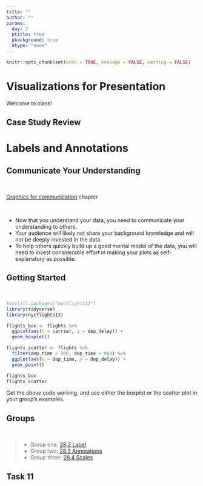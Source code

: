 ```yaml
---
title: ""
author: ""
params:
  day: 2
  ptitle: true
  pbackground: true
  dtype: "none"
---
```


```r
knitr::opts_chunk$set(echo = TRUE, message = FALSE, warning = FALSE)
```

# Visualizations for Presentation {data-background=#e8c35d}

Welcome to class!

## Case Study Review

<!----------
- Give a quick overview of your case study to your group.
- Use this time to ask questions, provide feedback, and write issues.
-------------->

# Labels and Annotations {data-background=#e8c35d}

## Communicate Your Understanding

<br>

[Graphics for communication](https://r4ds.had.co.nz/graphics-for-communication.html) chapter

<br>

 - Now that you understand your data, you need to communicate your understanding to others.
 - Your audience will likely not share your background knowledge and will not be deeply invested in the data. 
 - To help others quickly build up a good mental model of the data, you will need to invest considerable effort in making your plots as self-explanatory as possible.

## Getting Started

<br>

```r
#install.packages("nycflights13")
library(tidyverse)
library(nycflights13)

flights_box <- flights %>%
  ggplot(aes(x = carrier, y = dep_delay)) +
  geom_boxplot()

flights_scatter <- flights %>%
  filter(dep_time > 800, dep_time < 900) %>%
  ggplot(aes(x = dep_time, y = dep_delay)) +
  geom_point()

flights_box
flights_scatter
```

Get the above code working, and use either the boxplot or the scatter plot in your group's examples.

## Groups

<br>

>- Group one: [28.2 Label](https://r4ds.had.co.nz/graphics-for-communication.html#label)
>- Group two: [28.3 Annotations](https://r4ds.had.co.nz/graphics-for-communication.html#annotations)
>- Group three: [28.4 Scales](https://r4ds.had.co.nz/graphics-for-communication.html#scales)

## Task 11


<!-------------

## Labels {data-background=#e8c35d}

>- `title`
>- `subtitle`
>- `caption`
>- `x`
>- `y`
>- legends

## Annotations {data-background=#e8c35d}

## Scales {data-background=#e8c35d}





## Labelling the outside

Complete the following - **Create clean labels for the x and y axes and zoom in on the y-axis from 50 to 100 minutes. Also have breaks every 15 minutes**
   
> - labelling - Axes, Titles, and Legends
> - xy Scales - `scale_x_`, `scale_y`, `coord_` - Setting breaks and changing labels *or* Transforming scale

```r
# be careful with limits in scale_
fl_bp + geom_boxplot() + scale_y_continuous(limits = c(-50, 100))
fl_bp + geom_boxplot() + coord_cartesian(ylim = c(-50, 100))

```


## Labelling the inside

Complete the following - 

> 1. Color the points of `fl_sc` by `origin` using the brewer scale. 
> 2. Color the points of `fl_sc` by `arr_delay`**

> - color & fill scales   
>     - `scale_color_`
>     - `scale_fill_`
>     - `scale_gradient_`

```r
fl_sc + geom_point(aes(color = origin), size = 3) +
  scale_color_brewer(type = "qual") + theme_bw()

fl_sc + geom_point(aes(color = arr_delay), size = 3) +
  scale_color_continuous()  + theme_bw()

```





## Changing the feel

Complete the following - **Use a `theme_()` to create a different look for your graphic and change the orientiation of the x-axis test to 35 degrees**

> * Themes (check out `library(ggthemes)`)
> * `ggsave()`

```r
library(ggthemes)

fl_bp + 
  geom_boxplot() + 
  coord_cartesian(ylim = c(-50, 100)) +
  ggthemes::theme_fivethirtyeight() +
    theme(axis.text.x = element_text(angle = 35))

```


## Scales

Each of the aesthetics has a paired scale function - x, y, size, color, fill, linetype, shape, alpha.  All of the scales start with `scale_` and then the respective aesthetic. All the aesthetic scales have an `_continuous`, `_discrete`, and `_manual`.  

> - `scale_x_` & `scale_y_` are the two scales I most often use
> - `scale_fill_` & `scale_color_` are the next most often used.
>     - manual()
>     - gradientn()

## Labelling Elements inside the graphic

The `library(ggrepel)` package is a must for our work. `library(directlabels)` can also be helpful. 
Here is the [book's graphic](http://r4ds.had.co.nz/communicate-plots_files/figure-html/unnamed-chunk-9-1.png). 

> - What are some concerns you have with this graphic?

## Code and graphic (scales)

Here is the [book's graphic](http://r4ds.had.co.nz/communicate-plots_files/figure-html/unnamed-chunk-9-1.png).  
Use the [code from 28.3](http://r4ds.had.co.nz/graphics-for-communication.html) and update their graphic to match mine.


```r
# library(ggrepel)
# library(viridis)
# 
# best_in_class <- mpg %>% 
#   group_by(class) %>% 
#   filter(row_number(desc(hwy)) == 1)
# 
# ggplot(mpg, aes(displ, hwy)) +
#   geom_point(aes(colour = class), size = 3) +
#   geom_point(size = 1.5, data = best_in_class, color = "white") +
#   geom_text_repel(aes(label = model, colour = class), 
#                   data = best_in_class, show.legend = FALSE, 
#                   nudge_x = -1, nudge_y = -2) +
#   theme_bw() + 
#   theme(panel.grid.minor = element_blank()) +
#   scale_color_viridis(discrete = TRUE) + 
#   labs(x = "Engine displacement", y = "Miles per gallon (highway)", 
#        color = "Vehicle type")
```

## My Code Solution

```r
# library(ggrepel)
# library(viridis)
# 
# best_in_class <- mpg %>% 
#   group_by(class) %>% 
#   filter(row_number(desc(hwy)) == 1)
# 
# ggplot(mpg, aes(displ, hwy)) +
#   geom_point(aes(colour = class), size = 3) +
#   geom_point(size = 1.5, data = best_in_class, color = "white") +
#   geom_text_repel(aes(label = model, colour = class), 
#                   data = best_in_class, show.legend = FALSE, 
#                   nudge_x = -1, nudge_y = -2) +
#   theme_bw() + theme(panel.grid.minor = element_blank()) +
#   scale_color_viridis(discrete = TRUE) + 
#   labs(x = "Engine displacement", y = "Miles per gallon (highway)", 
#        color = "Vehicle type")
```




# Displaying multiple distributions {data-background=#e8d725}

## Clarity vs. Complication

Data can get complicated very fast. How do we provide depth of variability understanding without overwhelming the visualization user?

> * [violin plots (`geom_violin()`)](http://eamoncaddigan.net/dataviz/r/psych/2015/09/26/violin-plots/)
> * [beeswarm plots (`ggbeeswarm::geom_quasirandom()`)](https://github.com/eclarke/ggbeeswarm)
> * [letter-value boxplots `lvplot::geom_lv()`](https://github.com/hadley/lvplot). [Here](https://mgimond.github.io/ES218/Week08b.html) is a description.

Another package that makes flipping the axes easier in ggplot -- [rotating axes (`ggstance`)](https://github.com/lionel-/ggstance)

> * [link to last presentation](day_5.html#/displaying-distributions-of-multiple-groups-for-decision-making)

## Clarity vs. Complication (2)

> - What do we know after looking at this plot?
> **How do we provide depth of variability understanding without overwhelming the visualization user?**


```r
# library(nycflights13)
# library(tidyverse)
# library(magrittr)
# library(forcats)
# 
# flights %>% 
#   group_by(carrier) %>% 
#   summarise(dep_delay = mean(dep_delay, na.rm = TRUE)) %>%
#   ggplot(aes(x = fct_reorder(carrier, dep_delay), y = dep_delay)) +
#   geom_col() +
#   labs(x = "Airline Carrier Short Name", y = "Average Departure Delay", title = "Typical Delay of Flights by Airport") + theme_bw()

```



Remember, data can get complicated very fast. 


```r
pacman::p_load(ggbeeswarm, lvplot)

```


## Distribution background

* [violin plots](http://eamoncaddigan.net/dataviz/r/psych/2015/09/26/violin-plots/)
* [beeswarm plots](https://github.com/eclarke/ggbeeswarm)
* [letter-value box-plots](https://github.com/hadley/lvplot)
* Another package that makes flipping the axes easier in ggplot -- [rotating axes](https://github.com/lionel-/ggstance)


## Histograms (1)

What don't we like about this plot?

```r
# plot code for histograms

flights %>% 
    ggplot(aes(x = dep_delay)) +
    facet_wrap(~carrier) +
    geom_histogram(bins = 150, color = "white") +
    coord_cartesian(xlim = c(-50, 250)) +
    theme_bw()

```


## Histograms (2)

* What changed in this histogram?
* What don't we like about this plot?

```r
# plot code for histograms

flights %>% 
    ggplot(aes(x = dep_delay)) +
    facet_wrap(~carrier, scales = "free_y") +
    geom_histogram(bins = 150, color = "white") +
    coord_cartesian(xlim = c(-50, 250)) +
    theme_bw()

```

## Boxplots

* What don't we like about this plot?
* How hard is it to explain?

```r

gg_base <- flights %>%
  ggplot(aes(x = carrier, y = dep_delay)) +
    coord_cartesian(ylim = c(-50, 250)) +
    theme_bw()
# Now add varied distribution geoms

gg_base + geom_boxplot() 
```

## Violin plots

* What don't we like about this plot?
* How hard is it to explain?

```r

# Now add varied distribution geoms
gg_base + geom_violin()

```

## Beeswarm plots (1)

* What don't we like about this plot?
* How hard is it to explain?

```r
# Now add varied distribution geoms
library(ggbeeswarm)
gg_base + geom_quasirandom(alpha = .6, size = .75)

```

## Beeswarm plots (1)

* What don't we like about this plot?
* How hard is it to explain?

```r
# Now add varied distribution geoms
library(ggbeeswarm)
gg_base + geom_quasirandom(alpha = .6, size = .75) + 
  coord_cartesian(ylim = c(-50, 500)) 

```

## Letter-Value boxplots (1)

* What don't we like about this plot?
* How hard is it to explain?

```r
# Now add varied distribution geoms
library(lvplot)
gg_base + geom_lv(aes(fill = ..LV..)) + scale_fill_lv()

```

## Letter-Value boxplots (2)

* What don't we like about this plot?
* How hard is it to explain?

```r
# Now add varied distribution geoms
library(lvplot)
gg_base + geom_lv(aes(fill = ..LV..)) + 
  scale_fill_lv() + 
  coord_cartesian(ylim = c(-50, 500)) 

```

## Letter-Value boxplots (3)

* What don't we like about this plot?
* How hard is it to explain?

```r
# Now add varied distribution geoms
library(lvplot)
gg_base + geom_lv(aes(fill = ..LV..)) + 
  scale_fill_lv() + 
  coord_cartesian(ylim = c(-50, 1500)) 

```


-------------->